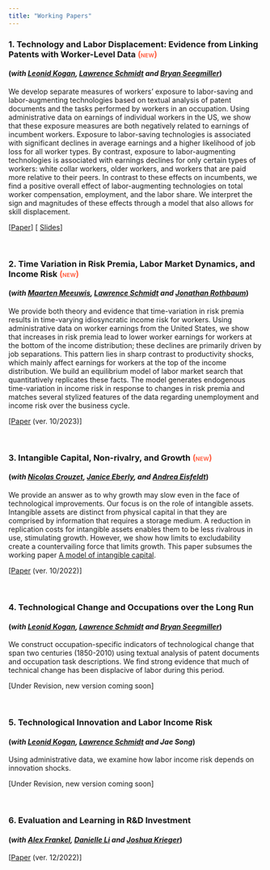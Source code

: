 ---
title: "Working Papers"
---

### 1. Technology and Labor Displacement: Evidence from Linking Patents with Worker-Level Data  <span style="font-variant:small-caps;color:Tomato;">(new)</span>
####   (*with [Leonid Kogan](http://web.mit.edu/lkogan2/www/), [Lawrence Schmidt](https://sites.google.com/site/lawrencedwschmidt/home) and [Bryan Seegmiller](https://mitsloan.mit.edu/phd/students/bryan-seegmiller)*)
We develop separate measures of workers' exposure to labor-saving and labor-augmenting technologies based on textual analysis of patent documents and the tasks performed by workers in an occupation. Using administrative data on earnings of individual workers in the US, we show that these exposure measures are both negatively related to earnings of incumbent workers. Exposure to labor-saving technologies is associated with significant declines in average earnings and a higher likelihood of job loss for all worker types. By contrast, exposure to labor-augmenting technologies is associated with earnings declines for only certain types of workers: white collar workers, older workers, and workers that are paid more relative to their peers. In contrast to these effects on incumbents, we find a positive overall effect of labor-augmenting technologies on total worker compensation, employment, and the labor share. We interpret the sign and magnitudes of these effects through a model that also allows for skill displacement. 

[[Paper](https://www.dropbox.com/scl/fi/zlq7u209oirvvs0r3nmdi/LaborDisplacement_RNR.pdf?rlkey=6fq1m25o366f9r0iwoiz0cfi7&raw=1)] [ [Slides](https://www.dropbox.com/scl/fi/q9t5e5bqbw1rg9rab0vfv/LaborDisplacement_RNR_Slides.pdf?rlkey=6rycbz7u4dzu3g5guse5vfu4z&raw=1)]
 
&nbsp;

### 2. Time Variation in Risk Premia, Labor Market Dynamics, and Income Risk   <span style="font-variant:small-caps;color:Tomato;">(new)</span>
#### (*with [Maarten Meeuwis](https://www.maartenmeeuwis.com/), [Lawrence Schmidt](https://sites.google.com/site/lawrencedwschmidt/home) and [Jonathan Rothbaum](https://sites.google.com/site/jlrothbaum/home?pli=1)*) 

We provide both theory and evidence that time-variation in risk premia results in time-varying idiosyncratic income risk for workers. Using administrative data on worker earnings from the United States, we show that increases in risk premia lead to lower worker earnings for workers at the bottom of the income distribution; these declines are primarily driven by job separations. This pattern lies in sharp contrast to productivity shocks, which mainly affect earnings for workers at the top of the income distribution. We build an equilibrium model of labor market search that quantitatively replicates these facts. The model generates endogenous time-variation in income risk in response to changes in risk premia and matches several stylized features of the data regarding unemployment and income risk over the business cycle. 

[[Paper](https://www.dropbox.com/scl/fi/ow2yvb805w1kim2w5vh6g/RiskPremia_Labor.pdf?rlkey=5odl1mo4ceizgkg6zq62nnue8&dl=0) (ver. 10/2023)]

&nbsp;

### 3. Intangible Capital, Non-rivalry, and Growth  <span style="font-variant:small-caps;color:Tomato;">(new)</span>
#### (*with [Nicolas Crouzet](https://www.kellogg.northwestern.edu/faculty/crouzet/html/index.html), [Janice Eberly](https://www.kellogg.northwestern.edu/faculty/directory/eberly_janice_c.aspx), and [Andrea Eisfeldt](http://www.anderson.ucla.edu/x33175.xml)*)

We provide an answer as to why growth may slow even in the face of technological improvements. Our focus is on the role of intangible assets. Intangible assets are distinct from physical capital
in that they are comprised by information that requires a storage medium. A reduction in replication costs for intangible assets enables them to be less rivalrous in use, stimulating growth.
However, we show how limits to excludability create a countervailing force that limits growth. This paper subsumes the working paper [A model of intangible capital](https://www.dropbox.com/s/x77j4e67b790l9u/Model_of_Intangible_Capital.pdf?raw=1).

[[Paper](https://www.dropbox.com/s/t3pun2wpakqbz55/ceep_latest.pdf?raw=1) (ver. 10/2022)]

&nbsp;

### 4. Technological Change and Occupations over the Long Run
####   (*with [Leonid Kogan](http://web.mit.edu/lkogan2/www/), [Lawrence Schmidt](https://sites.google.com/site/lawrencedwschmidt/home) and [Bryan Seegmiller](https://mitsloan.mit.edu/phd/students/bryan-seegmiller)*)

 We construct occupation-specific indicators of technological change that span two centuries (1850-2010) using textual analysis of patent documents and occupation task descriptions. We find strong evidence that much of technical change has been displacive of labor during this period. 

[Under Revision, new version coming soon]


&nbsp;

### 5. Technological Innovation and Labor Income Risk  
####   (*with [Leonid Kogan](http://web.mit.edu/lkogan2/www/), [Lawrence Schmidt](https://sites.google.com/site/lawrencedwschmidt/home) and Jae Song*)

Using administrative data, we examine how labor income risk depends on innovation shocks.

[Under Revision, new version coming soon]

&nbsp;

### 6. Evaluation and Learning in R&D Investment
#### (*with [Alex Frankel](https://faculty.chicagobooth.edu/alexander-frankel), [Danielle Li](https://mitsloan.mit.edu/faculty/directory/danielle-li) and [Joshua Krieger](https://www.hbs.edu/faculty/Pages/profile.aspx?facId=951435)*)

[[Paper](https://www.dropbox.com/s/i18l4ghq06oq82f/evaluation_learning.pdf?raw=1) (ver. 12/2022)]